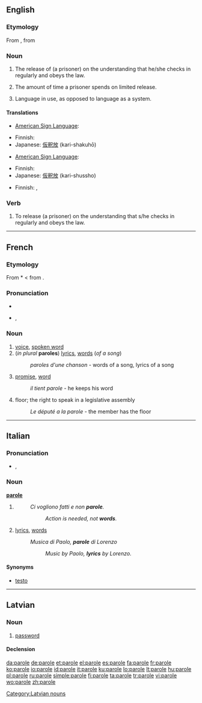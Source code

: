 {{wikipedia}}
{{also|Parole}}
==English==

===Etymology===
From {{etyl|fr|en}}, from {{LL.}} {{term|parabola||lang=la|speech}}

===Noun===
{{en-noun}}

# {{legal}} The release of (a prisoner) on the understanding that he/she checks in regularly and obeys the law.
# The amount of time a prisoner spends on limited release.
# {{linguistics}} Language in use, as opposed to language as a system.

====Translations====
{{trans-top|law: a release of (a prisoner)}}
* [[American Sign Language]]: {{tø|ase|BentB@BaseHand-PalmDown-OpenB@CenterSternumhigh-UlnarAcross BentB@TipHand-PalmDown-OpenB@CenterSternumhigh-UlnarAcross}}
{{trans-mid}}
* Finnish: {{t-|fi|ehdonalainen}}
* Japanese: [[仮釈放]] (kari-shakuhō)
{{trans-bottom}}

{{trans-top|an amount of time}}
* [[American Sign Language]]: {{tø|ase|BentB@BaseHand-PalmDown-OpenB@CenterSternumhigh-UlnarAcross BentB@TipHand-PalmDown-OpenB@CenterSternumhigh-UlnarAcross}}
{{trans-mid}}
* Finnish: {{t-|fi|ehdonalainen}}
* Japanese: [[仮釈放]] (kari-shussho)
{{trans-bottom}}

{{trans-top|linguistics: language in use}}
* Finnish: {{t+|fi|puhekieli}},  {{t+|fi|puhe}}
{{trans-mid}}
{{trans-bottom}}

===Verb===
{{en-verb|parol|ing}}

# {{transitive}} To release (a prisoner) on the understanding that s/he checks in regularly and obeys the law.

----

==French==

===Etymology===
From {{VL.|fr}} *{{term||paraula|lang=la}} < from {{etyl|la|fr}} {{term|parabola||comparison|lang=la}}.

===Pronunciation===
* {{audio|Fr-parole.ogg|audio}}
* {{IPA|/pa.ʁɔl/|lang=fr}}, {{SAMPA|/pa.ROl/}}

===Noun===
{{fr-noun|f}}

# [[voice]], [[spoken word]]
# (''in plural'' '''paroles''') [[lyrics]], [[word]]s (''of a song'')
#: ''paroles d'une chanson'' - words of a song, lyrics of a song
# [[promise]], [[word]]
#: ''il tient parole'' - he keeps his word
# floor; the right to speak in a legislative assembly
#: ''Le député a la parole'' - the member has the floor

----

==Italian==

===Pronunciation===
* {{IPA|/paɾɔle/|lang=it}}, {{SAMPA|/pa4Ole/}}

===Noun===
'''[[parole]]''' {{f|p}}

# {{plural of|[[parola#Italian|parola]]|lang=it}}
#: ''Ci vogliono fatti e non '''parole'''.''
#:: ''Action is needed, not '''words'''.''
# {{context|of a song}} [[lyrics]], [[word]]s
#: ''Musica di Paolo, '''parole''' di Lorenzo''
#:: ''Music by Paolo, '''lyrics''' by Lorenzo.''

====Synonyms====
* {{sense|lyrics}} [[testo]]

----

==Latvian==

===Noun===
{{infl|lv|noun|parole|g=f}}

# [[password]]

====Declension====
{{lv-noun-d5|paro|l|ļ|e}}

[[Category:Latvian nouns]]

[[da:parole]]
[[de:parole]]
[[et:parole]]
[[el:parole]]
[[es:parole]]
[[fa:parole]]
[[fr:parole]]
[[ko:parole]]
[[io:parole]]
[[id:parole]]
[[it:parole]]
[[ku:parole]]
[[lo:parole]]
[[lt:parole]]
[[hu:parole]]
[[pl:parole]]
[[ru:parole]]
[[simple:parole]]
[[fi:parole]]
[[ta:parole]]
[[tr:parole]]
[[vi:parole]]
[[wo:parole]]
[[zh:parole]]